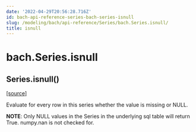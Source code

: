 ```yaml
---
date: '2022-04-29T20:56:28.716Z'
id: bach-api-reference-series-bach-series-isnull
slug: /modeling/bach/api-reference/Series/bach.Series.isnull/
title: isnull
---
```


# bach.Series.isnull

<div class="method">

<h2 class="signature-class"><span class="additional-name">Series.</span><span class="name">isnull(</span><small class="parameter-list"></small>)</h2>


&#8203;<span class="view-source">[[source]](https://github.com/objectiv/objectiv-analytics/blob/main/bach/bach/series/series.py)</span>

<div class="content">

Evaluate for every row in this series whether the value is missing or NULL.

**NOTE**: Only NULL values in the Series in the underlying sql table will return True. numpy.nan is not
checked for.


</div>

</div>
